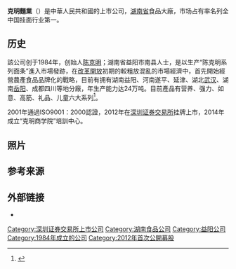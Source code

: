 {{Infobox company
| name               = 克明面业
| name_en            = {{Lang|en|Kemen Noodle Manufacturing}}
| logo               = 
| logo_caption       = 
| image              = Building of Kemen Noodle Manufacturing Co., Ltd. 19 April 2021E.jpg
| image_caption      = 克明面业长沙市总部大楼
| former_name        =
| type               = [[上市公司|上市公司]]、[[私人公司|私人公司]]
| trading_name       = 
| other_name         = 
| traded_as          = {{szse|002661}}
| ISIN               = 
| local_code_name    = <!-- 填写CN/TW/JP或其他自定义文字 -->
| local_code         = 
| fate               = 
| predecessor        = 
| successor          = 
| foundation         = {{Start date and age|df=yes|1984}}
| defunct            = <!-- {{End date|YYYY|MM|DD}} -->
| location           = {{CHN}}[[湖南省|湖南省]][[益阳市|益阳市]]
| area_served        = 
| founder            = [[陈克明_(企业家)|陈克明]]
| key_people         = 
| industry           = 农业、轻工业
| products           = 面条
| services           = 
| revenue            = 13億人民幣 （2013）
| operating_income   = 
| net_income         = 
| aum                = <!-- 僅適用於金融服務類公司。 -->
| assets             = 
| equity             = 
| owner              = 
| num_employees      = 
| num_employees_year = 
| parent             = 
| divisions          = 
| subsid             = 
| homepage           = {{URL|http://www.kemen.cn/}}
| slogan             = 
| capital            = 
| market_value       = 
| P/E_ratio          = 
| earnings_per_share = 
| net_asset_value    = 
| accounting_period  = 
| major_shareholder  = 
| footnotes          = 
}}
'''克明麵業'''（{{szse|002661}}）是中華人民共和國的上市公司，[[湖南省|湖南省]]食品大廠，市场占有率名列全中国挂面行业第一。

==历史==
該公司创于1984年，创始人[[陈克明_(企业家)|陈克明]]；湖南省益阳市南县人士，是以生产“陈克明系列面条”進入市場發跡，在[[改革開放|改革開放]]初期的較粗放混亂的市場經濟中，首先開始經營農產食品品牌化的戰略，目前有拥有湖南益阳、河南遂平、延津、湖北[[武汉|武汉]]、湖南[[岳阳|岳阳]]、成都四川等地分廠，年生产能力达24万吨。目前產品有营养、强力、如意、高筋、礼品、儿童六大系列<ref>{{Cite web |url=http://www.kemen.cn/html/gykm/fzlc/ |title=克明系列 |accessdate=2016-02-21 |archive-date=2020-06-10 |archive-url=https://web.archive.org/web/20200610040810/http://www.kemen.cn/html/gykm/fzlc/ |dead-url=no }}</ref>。

2001年通過ISO9001：2000認證，2012年在[[深圳证券交易所|深圳证券交易所]]挂牌上市，2014年成立“克明商学院”培訓中心。

==照片==
{{Gallery
|align=center
|File:Buildings of Kemen Noodle Manufacturing Co., Ltd. 19 April 2021J.jpg
 |克明面业长沙市总部大楼
|File:Factory of Kemen Noodle Manufacturing Co., Ltd. 19 April 2021F.jpg
 |克明面业长沙市工厂
}}

==参考来源==
{{Reflist|2}}

==外部链接==
*{{Official website|1=http://www.kemen.cn/}}

{{DEFAULTSORT:Ke克明面业}}
[[Category:深圳证券交易所上市公司|Category:深圳证券交易所上市公司]]
[[Category:湖南食品公司|Category:湖南食品公司]]
[[Category:益阳公司|Category:益阳公司]]
[[Category:1984年成立的公司|Category:1984年成立的公司]]
[[Category:2012年首次公開募股|Category:2012年首次公開募股]]